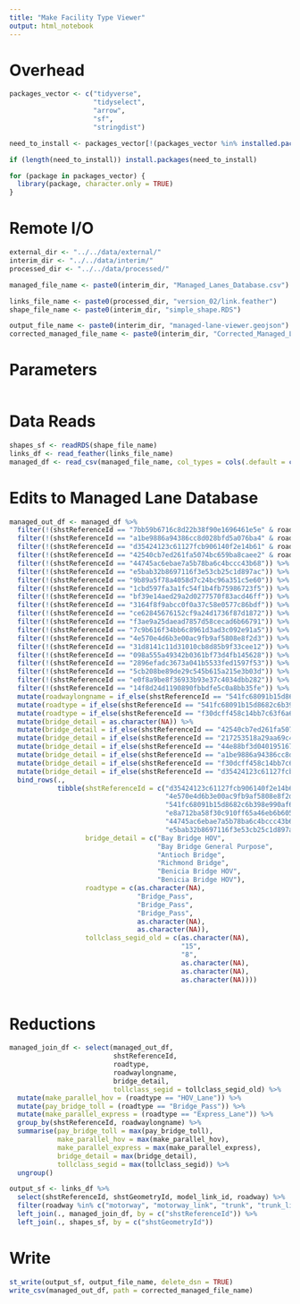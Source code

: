 ```yaml
---
title: "Make Facility Type Viewer"
output: html_notebook
---
```



# Overhead
```r
packages_vector <- c("tidyverse",
                     "tidyselect",
                     "arrow",
                     "sf",
                     "stringdist")

need_to_install <- packages_vector[!(packages_vector %in% installed.packages()[,"Package"])]

if (length(need_to_install)) install.packages(need_to_install)

for (package in packages_vector) {
  library(package, character.only = TRUE)
}

```

# Remote I/O
```r
external_dir <- "../../data/external/"
interim_dir <- "../../data/interim/"
processed_dir <- "../../data/processed/" 

managed_file_name <- paste0(interim_dir, "Managed_Lanes_Database.csv")

links_file_name <- paste0(processed_dir, "version_02/link.feather")
shape_file_name <- paste0(interim_dir, "simple_shape.RDS")

output_file_name <- paste0(interim_dir, "managed-lane-viewer.geojson")
corrected_managed_file_name <- paste0(interim_dir, "Corrected_Managed_Lanes_Database.csv")
```

# Parameters
```r

```


# Data Reads
```r
shapes_sf <- readRDS(shape_file_name)
links_df <- read_feather(links_file_name)
managed_df <- read_csv(managed_file_name, col_types = cols(.default = col_character()))
```

# Edits to Managed Lane Database
```r
managed_out_df <- managed_df %>%
  filter(!(shstReferenceId == "7bb59b6716c8d22b38f90e1696461e5e" & roadtype == "HOV_Lane")) %>%
  filter(!(shstReferenceId == "a1be9886a94386cc8d028bfd5a076ba4" & roadtype == "HOV_Lane")) %>%
  filter(!(shstReferenceId == "d35424123c61127fcb906140f2e14b61" & roadtype == "HOV_Lane")) %>%
  filter(!(shstReferenceId == "42540cb7ed261fa5074bc659ba8caee2" & roadtype == "HOV_Lane")) %>%
  filter(!(shstReferenceId == "44745ac6ebae7a5b78ba6c4bccc43b68")) %>%
  filter(!(shstReferenceId == "e5bab32b8697116f3e53cb25c1d897ac")) %>%
  filter(!(shstReferenceId == "9b89a5f78a4058d7c24bc96a351c5e60")) %>%
  filter(!(shstReferenceId == "1cbd597fa3a1fc54f1b4fb75986723f5")) %>%
  filter(!(shstReferenceId == "bf39e14aed29a2d0277570f83acd46ff")) %>%
  filter(!(shstReferenceId == "3164f8f9abcc0f0a37c58e0577c86bdf")) %>%
  filter(!(shstReferenceId == "ce62845676152cf9a24d1736f87d1872")) %>%
  filter(!(shstReferenceId == "f3ae9a25daead7857d58cecad6b66791")) %>%
  filter(!(shstReferenceId == "7c9b616f34bb6c8961d3ad3c092e91a5")) %>%
  filter(!(shstReferenceId == "4e570e4d6b3e00ac9fb9af5808e8f2d3")) %>%
  filter(!(shstReferenceId == "31d8141c11d31010cb8d85b9f33cee12")) %>%
  filter(!(shstReferenceId == "098a555a49342b0361bf73d4fb145628")) %>%
  filter(!(shstReferenceId == "2896efadc3673a041b5533fed1597f53")) %>%
  filter(!(shstReferenceId == "5cb208be89de29c545b615a215e3b03d")) %>%
  filter(!(shstReferenceId == "e0f8a9be8f36933b93e37c4034dbb282")) %>%
  filter(!(shstReferenceId == "14f8d24d1190890fbbdfe5c0a8bb35fe")) %>%
  mutate(roadwaylongname = if_else(shstReferenceId == "541fc68091b15d8682c6b398e990af64", "Antioch Bridge", roadwaylongname)) %>%
  mutate(roadtype = if_else(shstReferenceId == "541fc68091b15d8682c6b398e990af64", "Bridge_Pass", roadtype)) %>%
  mutate(roadtype = if_else(shstReferenceId == "f30dcff458c14bb7c63f6a6b7ecf4fb6", as.character(NA), roadtype)) %>%
  mutate(bridge_detail = as.character(NA)) %>%
  mutate(bridge_detail = if_else(shstReferenceId == "42540cb7ed261fa5074bc659ba8caee2", "Benicia Bridge HOV", bridge_detail)) %>%
  mutate(bridge_detail = if_else(shstReferenceId == "217253518a29aa69c40a4114d557d24d", "Benicia General Purpose", bridge_detail)) %>%
  mutate(bridge_detail = if_else(shstReferenceId == "44e88bf3d040195167b31388d839122e", "Benicia Fastrak", bridge_detail)) %>%
  mutate(bridge_detail = if_else(shstReferenceId == "a1be9886a94386cc8d028bfd5a076ba4", "Bay Bridge HOV", bridge_detail)) %>%
  mutate(bridge_detail = if_else(shstReferenceId == "f30dcff458c14bb7c63f6a6b7ecf4fb6", "Bay Bridge HOV", bridge_detail)) %>%
  mutate(bridge_detail = if_else(shstReferenceId == "d35424123c61127fcb906140f2e14b61", "Bay Bridge HOV", bridge_detail)) %>%
  bind_rows(., 
            tibble(shstReferenceId = c("d35424123c61127fcb906140f2e14b61",
                                       "4e570e4d6b3e00ac9fb9af5808e8f2d3",
                                       "541fc68091b15d8682c6b398e990af64",
                                       "e8a712ba58f30c910ff65a46eb6b605e",
                                       "44745ac6ebae7a5b78ba6c4bccc43b68",
                                       "e5bab32b8697116f3e53cb25c1d897ac"),
                   bridge_detail = c("Bay Bridge HOV",
                                     "Bay Bridge General Purpose",
                                     "Antioch Bridge",
                                     "Richmond Bridge",
                                     "Benicia Bridge HOV",
                                     "Benicia Bridge HOV"),
                   roadtype = c(as.character(NA),
                                "Bridge_Pass",
                                "Bridge_Pass",
                                "Bridge_Pass",
                                as.character(NA),
                                as.character(NA)),
                   tollclass_segid_old = c(as.character(NA),
                                           "15",
                                           "8",
                                           as.character(NA),
                                           as.character(NA),
                                           as.character(NA))))
  
```


# Reductions 
```r
managed_join_df <- select(managed_out_df, 
                          shstReferenceId,
                          roadtype, 
                          roadwaylongname,
                          bridge_detail,
                          tollclass_segid = tollclass_segid_old) %>%
  mutate(make_parallel_hov = (roadtype == "HOV_Lane")) %>%
  mutate(pay_bridge_toll = (roadtype == "Bridge_Pass")) %>%
  mutate(make_parallel_express = (roadtype == "Express_Lane")) %>%
  group_by(shstReferenceId, roadwaylongname) %>%
  summarise(pay_bridge_toll = max(pay_bridge_toll),
            make_parallel_hov = max(make_parallel_hov),
            make_parallel_express = max(make_parallel_express),
            bridge_detail = max(bridge_detail),
            tollclass_segid = max(tollclass_segid)) %>%
  ungroup()

output_sf <- links_df %>%
  select(shstReferenceId, shstGeometryId, model_link_id, roadway) %>%
  filter(roadway %in% c("motorway", "motorway_link", "trunk", "trunk_link")) %>% 
  left_join(., managed_join_df, by = c("shstReferenceId")) %>%
  left_join(., shapes_sf, by = c("shstGeometryId"))

```

# Write
```r
st_write(output_sf, output_file_name, delete_dsn = TRUE)
write_csv(managed_out_df, path = corrected_managed_file_name)
```



